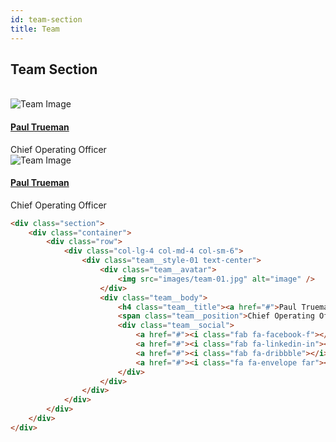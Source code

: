 ```yaml
---
id: team-section
title: Team
---
```



## Team Section

<br />

<div className="section">
    <div className="container">
        <div className="row">
            <div className="col-lg-6 col-md-4 col-sm-6">
                <div className="team__style-01 text-center">
                    <div className="team__avatar">
                        <img src="/assets/images/team/team-01.jpg" alt="Team Image" />
                    </div>
                    <div className="team__body">
                        <h4 className="team__title">
                            <a href="#">Paul Trueman</a>
                        </h4>
                        <span className="team__position">Chief Operating Officer</span>
                        <div className="team__social">
                            <a href="#">
                                <i className="fab fa-facebook-f"></i>
                            </a>
                            <a href="#">
                                <i className="fab fa-linkedin-in"></i>
                            </a>
                            <a href="#">
                                <i className="fab fa-dribbble"></i>
                            </a>
                            <a href="#">
                                <i className="fa fa-envelope far"></i>
                            </a>
                        </div>
                    </div>
                </div>
            </div>
            <div className="col-lg-6 col-md-4 col-sm-6">
                <div className="team__style-01 text-center">
                    <div className="team__avatar">
                        <img src="/assets/images/team/team-01.jpg" alt="Team Image" />
                    </div>
                    <div className="team__body">
                        <h4 className="team__title">
                            <a href="#">Paul Trueman</a>
                        </h4>
                        <span className="team__position">Chief Operating Officer</span>
                        <div className="team__social">
                            <a href="#">
                                <i className="fab fa-facebook-f"></i>
                            </a>
                            <a href="#">
                                <i className="fab fa-linkedin-in"></i>
                            </a>
                            <a href="#">
                                <i className="fab fa-dribbble"></i>
                            </a>
                            <a href="#">
                                <i className="fa fa-envelope far"></i>
                            </a>
                        </div>
                    </div>
                </div>
            </div>
        </div>
    </div>
</div>

```html copy showLineNumbers
<div class="section">
    <div class="container">
        <div class="row">
            <div class="col-lg-4 col-md-4 col-sm-6">
                <div class="team__style-01 text-center">
                    <div class="team__avatar">
                        <img src="images/team-01.jpg" alt="image" />
                    </div>
                    <div class="team__body">
                        <h4 class="team__title"><a href="#">Paul Trueman</a></h4>
                        <span class="team__position">Chief Operating Officer</span>
                        <div class="team__social">
                            <a href="#"><i class="fab fa-facebook-f"></i></a>
                            <a href="#"><i class="fab fa-linkedin-in"></i></a>
                            <a href="#"><i class="fab fa-dribbble"></i></a>
                            <a href="#"><i class="fa fa-envelope far"></i></a>
                        </div>
                    </div>
                </div>
            </div>
        </div>
    </div>
</div>
```
